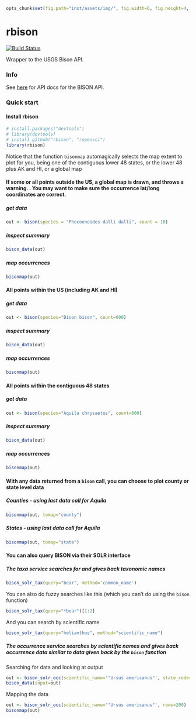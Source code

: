 ```r
opts_chunk$set(fig.path="inst/assets/img/", fig.width=6, fig.height=4, comment=NA, warning=FALSE)
```

rbison
======

[![Build Status](https://api.travis-ci.org/ropensci/rbison.png)](https://travis-ci.org/ropensci/rbison)

Wrapper to the USGS Bison API. 

### Info

See [here](http://bison.usgs.ornl.gov/services.html) for API docs for the BISON API.


### Quick start

#### Install rbison

```r
# install.packages("devtools")
# library(devtools)
# install_github("rbison", "ropensci")
library(rbison)
```

Notice that the function `bisonmap` automagically selects the map extent to plot for you, 
being one of the contiguous lower 48 states, or the lower 48 plus AK and HI, or a global map

#### If some or all points outside the US, a global map is drawn, and throws a warning. . You may want to make sure the occurrence lat/long coordinates are correct.
##### get data
```r
out <- bison(species = "Phocoenoides dalli dalli", count = 10)
```

##### inspect summary
```r
bison_data(out)
```

##### map occurrences
```r
bisonmap(out)
```


####  All points within the US (including AK and HI)
##### get data
```r
out <- bison(species="Bison bison", count=600)
```

##### inspect summary
```r
bison_data(out)
```

##### map occurrences
```r
bisonmap(out)
```

####  All points within the contiguous 48 states
##### get data
```r
out <- bison(species="Aquila chrysaetos", count=600)
```

##### inspect summary
```r
bison_data(out)
```

##### map occurrences
```r
bisonmap(out)
```


####  With any data returned from a `bison` call, you can choose to plot county or state level data
##### Counties - using last data call for Aquila 
```r
bisonmap(out, tomap="county")
```

##### States - using last data call for Aquila 
```r
bisonmap(out, tomap="state")
```


####  You can also query BISON via their SOLR interface
##### The taxa service searches for and gives back taxonomic names

```r
bison_solr_tax(query="bear", method='common_name')
```

You can also do fuzzy searches like this (which you can't do using the `bison` function)

```r
bison_solr_tax(query="*bear")[1:2]
```

And you can search by scientific name

```r
bison_solr_tax(query="helianthus", method="scientific_name")
```

##### The occurrence service searches by scientific names and gives back occurrence data similar to data given back by the `bison` function

Searching for data and looking at output

```r
out <- bison_solr_occ(scientific_name='"Ursus americanus"', state_code='"New Mexico"', rows=50, fl="occurrence_date,scientific_name")
bison_data(input=out)
```

Mapping the data

```r
out <- bison_solr_occ(scientific_name='"Ursus americanus"', rows=200)
bisonmap(out)
```